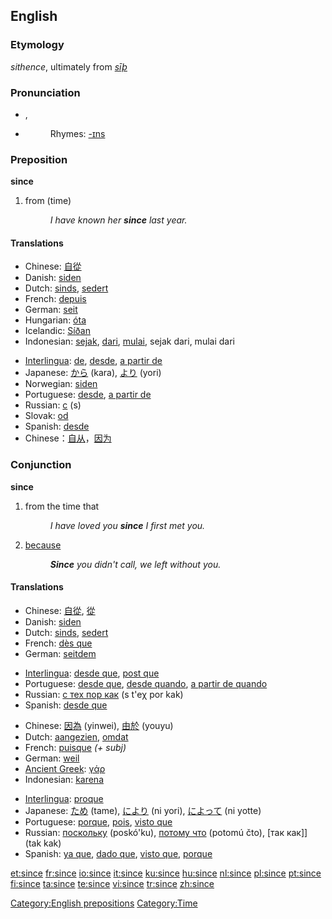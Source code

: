 {{wikipedia|dab=since}}
==English==

{{rank|word|light|felt|249|since|use|used|began}}

===Etymology===
{{ME.}} ''sithence'', ultimately from {{OE.}} ''[[sīþ]]''

===Pronunciation===
* {{IPA|/sɪns/}}, {{SAMPA|/sIns/}}
* {{audio|en-us-since.ogg|Audio (US)}}
*: Rhymes: [[Rhymes:English:-ɪns|-ɪns]]

===Preposition===
'''since'''

# from (time)
#: ''I have known her '''since''' last year.''

====Translations====
{{trans-top}}
* Chinese: [[自從]]
* Danish: [[siden]]
* Dutch: [[sinds]], [[sedert]]
* French: [[depuis]]
* German: [[seit]]
* Hungarian: [[óta]]
* Icelandic: [[Síðan]]
* Indonesian: [[sejak]], [[dari]], [[mulai]], sejak dari, mulai dari
{{trans-mid}}
* [[Interlingua]]: [[de]], [[desde]], [[a partir de]]
* Japanese: [[から]] (kara), [[より]] (yori)
* Norwegian: [[siden]]
* Portuguese: [[desde]], [[a partir de]]
* Russian: [[с]] (s)
* Slovak: [[od]]
* Spanish: [[desde]]
* Chinese：[[自从]]，[[因为]]
{{trans-bottom}}

===Conjunction===
'''since'''

# from the time that
#: ''I have loved you '''since''' I first met you.''
# [[because]]
#: '''''Since''' you didn't call, we left without you.''

====Translations====
{{trans-top|from the time that}}
* Chinese: [[自從]], [[從]]
* Danish: [[siden]]
* Dutch: [[sinds]], [[sedert]]
* French: [[dès que]]
* German: [[seitdem]]
{{trans-mid}}
* [[Interlingua]]: [[desde que]], [[post que]]
* Portuguese: [[desde que]], [[desde quando]], [[a partir de quando]]
* Russian: [[с тех пор как]] (s t'eχ por kak)
* Spanish: [[desde que]]
{{trans-bottom}}

{{trans-top|because}}
* Chinese: [[因為]] (yinwei), [[由於]] (youyu)
* Dutch: [[aangezien]], [[omdat]]
* French: [[puisque]] ''(+ subj)''
* German: [[weil]]
* [[Ancient Greek]]: [[γάρ]]
* Indonesian: [[karena]]
{{trans-mid}}
* [[Interlingua]]: [[proque]]
* Japanese: [[ため]] (tame), [[により]] (ni yori), [[によって]] (ni yotte)
* Portuguese: [[porque]], [[pois]], [[visto que]]
* Russian: [[поскольку]] (poskó'ku), [[потому что]] (potomú čto), [так как]] (tak kak)
* Spanish: [[ya que]], [[dado que]], [[visto que]], [[porque]]
{{trans-bottom}}

[[Category:English prepositions]]
[[Category:Time]]

[[et:since]]
[[fr:since]]
[[io:since]]
[[it:since]]
[[ku:since]]
[[hu:since]]
[[nl:since]]
[[pl:since]]
[[pt:since]]
[[fi:since]]
[[ta:since]]
[[te:since]]
[[vi:since]]
[[tr:since]]
[[zh:since]]